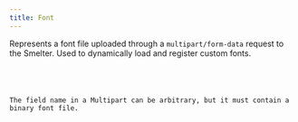 ```yaml
---
title: Font
---
```



Represents a font file uploaded through a `multipart/form-data` request to the Smelter. Used to dynamically load and register custom fonts.

<CollapsibleDetails summaryTitle='Type definitions' open>
<Code code={`
type Font = Multipart
`} lang='tsx' />
</CollapsibleDetails>

The field name in a Multipart can be arbitrary, but it must contain a binary font file.
